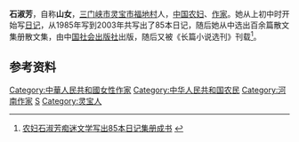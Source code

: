 
'''石淑芳'''{{BD|1971年|||}}，自称'''山女'''，[[三门峡市|三门峡市]][[灵宝市|灵宝市]][[福地村|福地村]]人，[[中国|中国]][[农妇|农妇]]、[[作家|作家]]。她从上初中时开始写[[日记|日记]]，从1985年写到2003年共写出了85本日记，随后她从中选出百余篇散文集册散文集，由中[[国社会出版社|国社会出版社]]出版，随后又被《长篇小说选刊》刊载<ref>[http://www.banbijiang.com/wangzhandongtai/zuojia/2011/0227/73848.html 农妇石淑芳痴迷文学写出85本日记集册成书] {{webarchive|url=https://web.archive.org/web/20110314223326/http://www.banbijiang.com/wangzhandongtai/zuojia/2011/0227/73848.html |date=2011-03-14 }}</ref>。
==参考资料==
{{reflist}}

{{China-writer-stub}}
{{Normdaten}}
{{DEFAULTSORT:Shi shufang}}
[[Category:中華人民共和國女性作家|Category:中華人民共和國女性作家]]
[[Category:中华人民共和国农民|Category:中华人民共和国农民]]
[[Category:河南作家|Category:河南作家]]
[[Category:石姓|S]]
[[Category:灵宝人|Category:灵宝人]]
